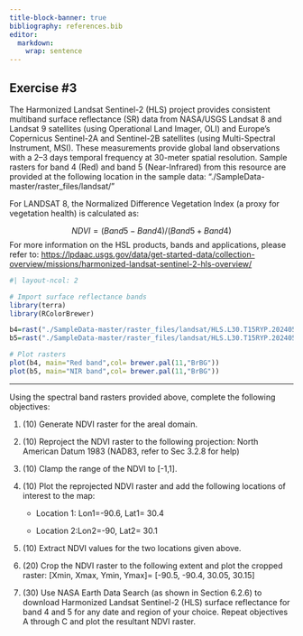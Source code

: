 ```yaml
---
title-block-banner: true
bibliography: references.bib
editor: 
  markdown: 
    wrap: sentence
---
```


## Exercise #3

The Harmonized Landsat Sentinel-2 (HLS) project provides consistent multiband surface reflectance (SR) data from NASA/USGS Landsat 8 and Landsat 9 satellites (using Operational Land Imager, OLI) and Europe’s Copernicus Sentinel-2A and Sentinel-2B satellites (using Multi-Spectral Instrument, MSI).
These measurements provide global land observations with a 2–3 days temporal frequency at 30-meter spatial resolution.
Sample rasters for band 4 (Red) and band 5 (Near-Infrared) from this resource are provided at the following location in the sample data: "./SampleData-master/raster_files/landsat/"

For LANDSAT 8, the Normalized Difference Vegetation Index (a proxy for vegetation health) is calculated as:

$$
 NDVI=(Band 5- Band 4)/(Band 5+ Band 4)
$$
For more information on the HSL products, bands and applications, please refer to: <https://lpdaac.usgs.gov/data/get-started-data/collection-overview/missions/harmonized-landsat-sentinel-2-hls-overview/>

```r
#| layout-ncol: 2

# Import surface reflectance bands
library(terra)
library(RColorBrewer)

b4=rast("./SampleData-master/raster_files/landsat/HLS.L30.T15RYP.2024055T163211.v2.0.B04.tif")
b5=rast("./SampleData-master/raster_files/landsat/HLS.L30.T15RYP.2024055T163211.v2.0.B05.tif")

# Plot rasters
plot(b4, main="Red band",col= brewer.pal(11,"BrBG"))
plot(b5, main="NIR band",col= brewer.pal(11,"BrBG"))
```

------------------------------------------------------------------------

Using the spectral band rasters provided above, complete the following objectives:

1.  \(10\) Generate NDVI raster for the areal domain.

2.  \(10\) Reproject the NDVI raster to the following projection: North American Datum 1983 (NAD83, refer to Sec 3.2.8 for help)

3.  \(10\) Clamp the range of the NDVI to \[-1,1\].

4.  \(10\) Plot the reprojected NDVI raster and add the following locations of interest to the map:

    -   Location 1: Lon1=-90.6, Lat1= 30.4

    -   Location 2:Lon2=-90, Lat2= 30.1

5.  \(10\) Extract NDVI values for the two locations given above.

6.  \(20\) Crop the NDVI raster to the following extent and plot the cropped raster: \[Xmin, Xmax, Ymin, Ymax\]= \[-90.5, -90.4, 30.05, 30.15\]

7.  \(30\) Use NASA Earth Data Search (as shown in Section 6.2.6) to download Harmonized Landsat Sentinel-2 (HLS) surface reflectance for band 4 and 5 for any date and region of your choice.
    Repeat objectives A through C and plot the resultant NDVI raster.
